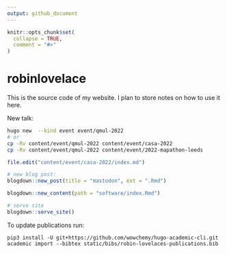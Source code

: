 ```yaml
---
output: github_document
---
```


<!-- README.md is generated from README.Rmd. Please edit that file -->

```r
knitr::opts_chunk$set(
  collapse = TRUE,
  comment = "#>"
)
```


# robinlovelace

This is the source code of my website.
I plan to store notes on how to use it here.

New talk:


```bash
hugo new  --kind event event/qmul-2022
# or
cp -Rv content/event/qmul-2022 content/event/casa-2022
cp -Rv content/event/qmul-2022 content/event/2022-mapathon-leeds
```

```r
file.edit("content/event/casa-2022/index.md")

# new blog post:
blogdown::new_post(title = "mastodon", ext = ".Rmd")

blogdown::new_content(path = "software/index.Rmd")

# serve site
blogdown::serve_site()
```

To update publications run:

```
pip3 install -U git+https://github.com/wowchemy/hugo-academic-cli.git
academic import --bibtex static/bibs/robin-lovelaces-publications.bib
```


